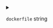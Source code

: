 
<details>
<summary>

`dockerfile`  <span class="config-field-type">string</span> 

</summary>

Dockerfile specifies a path (relative or absolute) to the dockerfile. Defaults
to ./Dockerfile

</details>
